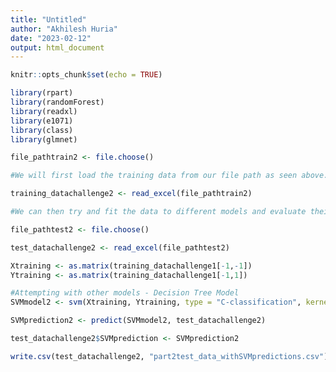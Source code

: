 ---
title: "Untitled"
author: "Akhilesh Huria"
date: "2023-02-12"
output: html_document
---

```{r setup, include=FALSE}
knitr::opts_chunk$set(echo = TRUE)
```

```{r}
library(rpart)
library(randomForest)
library(readxl)
library(e1071)
library(class)
library(glmnet)
```

```{r}
file_pathtrain2 <- file.choose()
```

```{r}
#We will first load the training data from our file path as seen above.

training_datachallenge2 <- read_excel(file_pathtrain2)

#We can then try and fit the data to different models and evaluate their effectiveness on the test data. But first we need to make sure we have 
```


```{r}
file_pathtest2 <- file.choose()

```

```{r}
test_datachallenge2 <- read_excel(file_pathtest2)
```

```{r}
Xtraining <- as.matrix(training_datachallenge1[-1,-1])
Ytraining <- as.matrix(training_datachallenge1[-1,1])

```


```{r}
#Attempting with other models - Decision Tree Model
SVMmodel2 <- svm(Xtraining, Ytraining, type = "C-classification", kernel = "linear", decision.values = TRUE)

```

```{r}
SVMprediction2 <- predict(SVMmodel2, test_datachallenge2)
```



```{r}
test_datachallenge2$SVMprediction <- SVMprediction2

write.csv(test_datachallenge2, "part2test_data_withSVMpredictions.csv")
```

